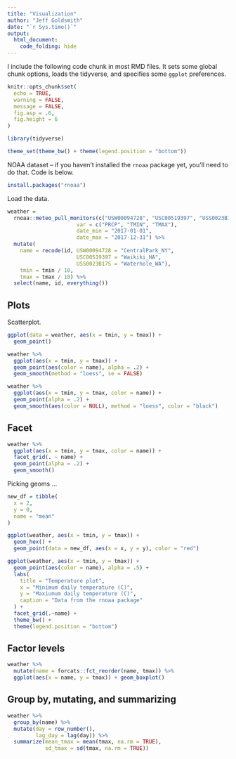 ```yaml
---
title: "Visualization"
author: "Jeff Goldsmith"
date: "`r Sys.time()`"
output:
  html_document:
    code_folding: hide
---
```


I include the following code chunk in most RMD files. It sets some global chunk options, loads the tidyverse, and specifies some `ggplot` preferences.

```r
knitr::opts_chunk$set(
  echo = TRUE,
  warning = FALSE,
  message = FALSE,
  fig.asp = .6,
  fig.height = 6
)

library(tidyverse)

theme_set(theme_bw() + theme(legend.position = "bottom"))
```


NOAA dataset -- if you haven't installed the `rnoaa` package yet, you'll need to do that. Code is below.

```r
install.packages("rnoaa")
```

Load the data.

```r
weather = 
  rnoaa::meteo_pull_monitors(c("USW00094728", "USC00519397", "USS0023B17S"),
                      var = c("PRCP", "TMIN", "TMAX"), 
                      date_min = "2017-01-01",
                      date_max = "2017-12-31") %>%
  mutate(
    name = recode(id, USW00094728 = "CentralPark_NY", 
                      USC00519397 = "Waikiki_HA",
                      USS0023B17S = "Waterhole_WA"),
    tmin = tmin / 10,
    tmax = tmax / 10) %>%
  select(name, id, everything())
```


## Plots

Scatterplot.

```r
ggplot(data = weather, aes(x = tmin, y = tmax)) +
  geom_point()
```

```r
weather %>% 
  ggplot(aes(x = tmin, y = tmax)) + 
  geom_point(aes(color = name), alpha = .2) + 
  geom_smooth(method = "loess", se = FALSE)
```


```r
weather %>% 
  ggplot(aes(x = tmin, y = tmax, color = name)) + 
  geom_point(alpha = .2) + 
  geom_smooth(aes(color = NULL), method = "loess", color = "black")
```


## Facet

```r
weather %>% 
  ggplot(aes(x = tmin, y = tmax, color = name)) +
  facet_grid(. ~ name) + 
  geom_point(alpha = .2) + 
  geom_smooth() 
```



Picking geoms ...

```r
new_df = tibble(
  x = 2,
  y = 0,
  name = "mean"
)

ggplot(weather, aes(x = tmin, y = tmax)) + 
  geom_hex() +
  geom_point(data = new_df, aes(x = x, y = y), color = "red")
```


```r
ggplot(weather, aes(x = tmin, y = tmax)) + 
  geom_point(aes(color = name), alpha = .5) + 
  labs(
    title = "Temperature plot",
    x = "Minimum daily temperature (C)",
    y = "Maxiumum daily temperature (C)",
    caption = "Data from the rnoaa package"
  ) + 
  facet_grid(.~name) + 
  theme_bw() + 
  theme(legend.position = "bottom")
```

## Factor levels

```r
weather %>% 
  mutate(name = forcats::fct_reorder(name, tmax)) %>% 
  ggplot(aes(x = name, y = tmax)) + geom_boxplot()
```

## Group by, mutating, and summarizing

```r
weather %>% 
  group_by(name) %>% 
  mutate(day = row_number(),
         lag_day = lag(day)) %>% 
  summarize(mean_tmax = mean(tmax, na.rm = TRUE),
            sd_tmax = sd(tmax, na.rm = TRUE)) 
```




